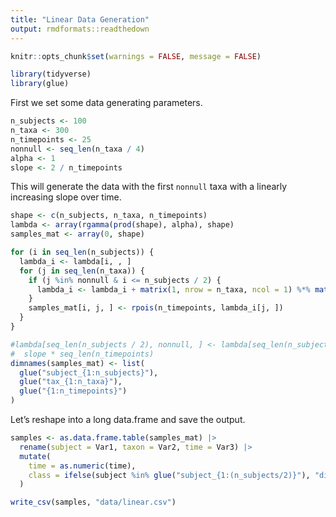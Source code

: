 ```yaml
---
title: "Linear Data Generation"
output: rmdformats::readthedown
---
```


```r
knitr::opts_chunk$set(warnings = FALSE, message = FALSE)
```

```r
library(tidyverse)
library(glue)
```

First we set some data generating parameters.

```r
n_subjects <- 100
n_taxa <- 300
n_timepoints <- 25
nonnull <- seq_len(n_taxa / 4)
alpha <- 1
slope <- 2 / n_timepoints
```

This will generate the data with the first `nonnull` taxa with a linearly
increasing slope over time.
```r
shape <- c(n_subjects, n_taxa, n_timepoints)
lambda <- array(rgamma(prod(shape), alpha), shape)
samples_mat <- array(0, shape)

for (i in seq_len(n_subjects)) {
  lambda_i <- lambda[i, , ]
  for (j in seq_len(n_taxa)) {
    if (j %in% nonnull & i <= n_subjects / 2) {
      lambda_i <- lambda_i + matrix(1, nrow = n_taxa, ncol = 1) %*% matrix(slope * seq_len(n_timepoints), nrow = 1)
    }
    samples_mat[i, j, ] <- rpois(n_timepoints, lambda_i[j, ])
  }
}

#lambda[seq_len(n_subjects / 2), nonnull, ] <- lambda[seq_len(n_subjects / 2), nonnull, ] +
#  slope * seq_len(n_timepoints)
dimnames(samples_mat) <- list(
  glue("subject_{1:n_subjects}"),
  glue("tax_{1:n_taxa}"),
  glue("{1:n_timepoints}")
)
```

Let's reshape into a long data.frame and save the output.
```r
samples <- as.data.frame.table(samples_mat) |>
  rename(subject = Var1, taxon = Var2, time = Var3) |>
  mutate(
    time = as.numeric(time),
    class = ifelse(subject %in% glue("subject_{1:(n_subjects/2)}"), "disease", "healthy")
  )

write_csv(samples, "data/linear.csv")
```